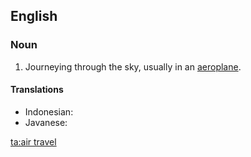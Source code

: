 ==English==

===Noun===
{{en-noun|-}}

# Journeying through the sky, usually in an [[aeroplane]].

====Translations====
{{trans-top|journeying through the sky, usually in an [[aeroplane]]}}
* Indonesian: {{t|id|perjalanan udara}}
* Javanese: {{t|jv|lampah anggegana|sc=Java}}
{{trans-bottom}}

[[ta:air travel]]